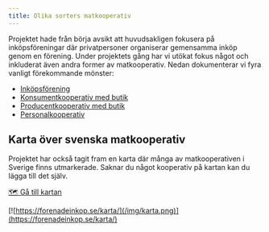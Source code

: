 ```yaml
---
title: Olika sorters matkooperativ
---
```


Projektet hade från börja avsikt att huvudsakligen fokusera på inköpsföreningar där privatpersoner organiserar gemensamma inköp genom en förening. Under projektets gång har vi utökat fokus något och inkluderat även andra former av matkooperativ. Nedan dokumenterar vi fyra vanligt förekommande mönster:

- [Inköpsförening](Olika-sorters-matkooperativ/Inkopsforening)
- [Konsumentkooperativ med butik](/Olika-sorters-matkooperativ/Konsumentkooperativ-med-butik)
- [Producentkooperativ med butik](/Olika-sorters-matkooperativ/Producentkooperativ-med-butik)
- [Personalkooperativ](/Olika-sorters-matkooperativ/Personalkooperativ)

## Karta över svenska matkooperativ

Projektet har också tagit fram en karta där många av matkooperativen i Sverige finns utmarkerade. Saknar du något kooperativ på kartan kan du lägga till det själv.

[🗺 Gå till kartan](https://forenadeinkop.se/karta/)

[![https://forenadeinkop.se/karta/](/img/karta.png)](https://forenadeinkop.se/karta/)

